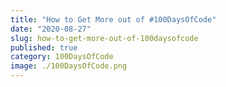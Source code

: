 ---
title: "How to Get More out of #100DaysOfCode"
date: "2020-08-27"
slug: how-to-get-more-out-of-100daysofcode
published: true
category: 100DaysOfCode
image: ./100DaysOfCode.png
---
